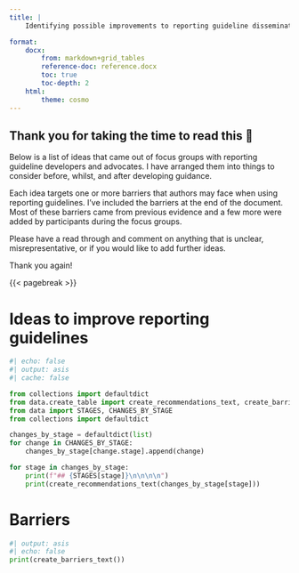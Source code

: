 ```yaml
---
title: |
    Identifying possible improvements to reporting guideline dissemination: focus groups with guideline experts

format: 
    docx:
        from: markdown+grid_tables
        reference-doc: reference.docx
        toc: true
        toc-depth: 2
    html: 
        theme: cosmo
---
```


::: {.callout-note icon=false}

## Thank you for taking the time to read this 🤩

Below is a list of ideas that came out of focus groups with reporting guideline developers and advocates. I have arranged them into things to consider before, whilst, and after developing guidance.

Each idea targets one or more barriers that authors may face when using reporting guidelines. I've included the barriers at the end of the document. Most of these barriers came from previous evidence and a few more were added by participants during the focus groups.

Please have a read through and comment on anything that is unclear, misrepresentative, or if you would like to add further ideas. 

Thank you again!

:::

{{< pagebreak >}}

# Ideas to improve reporting guidelines

```python
#| echo: false
#| output: asis
#| cache: false

from collections import defaultdict
from data.create_table import create_recommendations_text, create_barriers_text
from data import STAGES, CHANGES_BY_STAGE
from collections import defaultdict

changes_by_stage = defaultdict(list)
for change in CHANGES_BY_STAGE:
    changes_by_stage[change.stage].append(change)

for stage in changes_by_stage:
    print(f"## {STAGES[stage]}\n\n\n\n")
    print(create_recommendations_text(changes_by_stage[stage]))
```

# Barriers

```python
#| output: asis
#| echo: false
print(create_barriers_text())
```